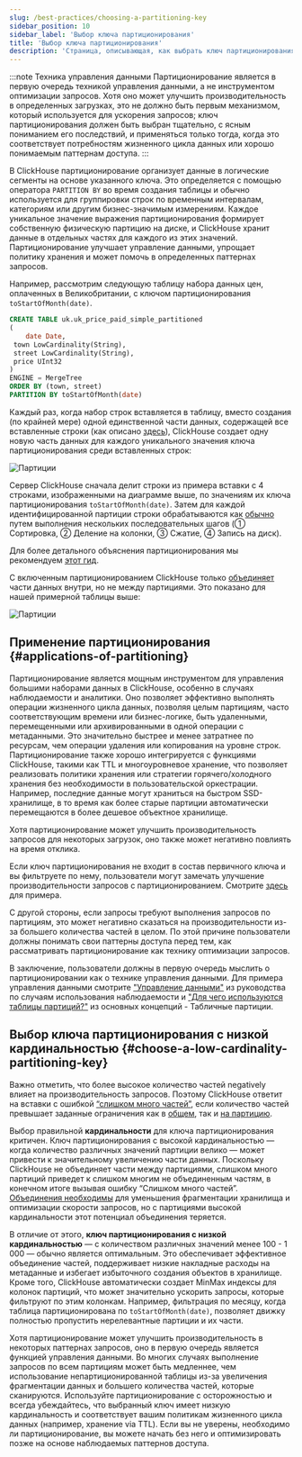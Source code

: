 ```yaml
---
slug: /best-practices/choosing-a-partitioning-key
sidebar_position: 10
sidebar_label: 'Выбор ключа партиционирования'
title: 'Выбор ключа партиционирования'
description: 'Страница, описывающая, как выбрать ключ партиционирования'
---
```



:::note Техника управления данными
Партиционирование является в первую очередь техникой управления данными, а не инструментом оптимизации запросов. Хотя оно может улучшить производительность в определенных загрузках, это не должно быть первым механизмом, который используется для ускорения запросов; ключ партиционирования должен быть выбран тщательно, с ясным пониманием его последствий, и применяться только тогда, когда это соответствует потребностям жизненного цикла данных или хорошо понимаемым паттернам доступа.
:::

В ClickHouse партиционирование организует данные в логические сегменты на основе указанного ключа. Это определяется с помощью оператора `PARTITION BY` во время создания таблицы и обычно используется для группировки строк по временным интервалам, категориям или другим бизнес-значимым измерениям. Каждое уникальное значение выражения партиционирования формирует собственную физическую партицию на диске, и ClickHouse хранит данные в отдельных частях для каждого из этих значений. Партиционирование улучшает управление данными, упрощает политику хранения и может помочь в определенных паттернах запросов.

Например, рассмотрим следующую таблицу набора данных цен, оплаченных в Великобритании, с ключом партиционирования `toStartOfMonth(date)`.

```sql
CREATE TABLE uk.uk_price_paid_simple_partitioned
(
    date Date,
 town LowCardinality(String),
 street LowCardinality(String),
 price UInt32
)
ENGINE = MergeTree
ORDER BY (town, street)
PARTITION BY toStartOfMonth(date)
```

Каждый раз, когда набор строк вставляется в таблицу, вместо создания (по крайней мере) одной единственной части данных, содержащей все вставленные строки (как описано [здесь](/parts)), ClickHouse создает одну новую часть данных для каждого уникального значения ключа партиционирования среди вставленных строк:

<Image img={partitions} size="lg" alt="Партиции" />


Сервер ClickHouse сначала делит строки из примера вставки с 4 строками, изображенными на диаграмме выше, по значениям их ключа партиционирования `toStartOfMonth(date)`. Затем для каждой идентифицированной партиции строки обрабатываются как [обычно](/parts) путем выполнения нескольких последовательных шагов (① Сортировка, ② Деление на колонки, ③ Сжатие, ④ Запись на диск).

Для более детального объяснения партиционирования мы рекомендуем [этот гид](/partitions).

С включенным партиционированием ClickHouse только [объединяет](/merges) части данных внутри, но не между партициями. Это показано для нашей примерной таблицы выше:

<Image img={merges_with_partitions} size="md" alt="Партиции" />

## Применение партиционирования {#applications-of-partitioning}

Партиционирование является мощным инструментом для управления большими наборами данных в ClickHouse, особенно в случаях наблюдаемости и аналитики. Оно позволяет эффективно выполнять операции жизненного цикла данных, позволяя целым партициям, часто соответствующим времени или бизнес-логике, быть удаленными, перемещенными или архивированными в одной операции с метаданными. Это значительно быстрее и менее затратнее по ресурсам, чем операции удаления или копирования на уровне строк. Партиционирование также хорошо интегрируется с функциями ClickHouse, такими как TTL и многоуровневое хранение, что позволяет реализовать политики хранения или стратегии горячего/холодного хранения без необходимости в пользовательской оркестрации. Например, последние данные могут храниться на быстром SSD-хранилище, в то время как более старые партиции автоматически перемещаются в более дешевое объектное хранилище.

Хотя партиционирование может улучшить производительность запросов для некоторых загрузок, оно также может негативно повлиять на время отклика.

Если ключ партиционирования не входит в состав первичного ключа и вы фильтруете по нему, пользователи могут замечать улучшение производительности запросов с партиционированием. Смотрите [здесь](/partitions#query-optimization) для примера.

С другой стороны, если запросы требуют выполнения запросов по партициям, это может негативно сказаться на производительности из-за большего количества частей в целом. По этой причине пользователи должны понимать свои паттерны доступа перед тем, как рассматривать партиционирование как технику оптимизации запросов.

В заключение, пользователи должны в первую очередь мыслить о партиционировании как о технике управления данными. Для примера управления данными смотрите ["Управление данными"](/observability/managing-data) из руководства по случаям использования наблюдаемости и ["Для чего используются таблицы партиций?"](/partitions#data-management) из основных концепций - Табличные партиции.

## Выбор ключа партиционирования с низкой кардинальностью {#choose-a-low-cardinality-partitioning-key}

Важно отметить, что более высокое количество частей negatively влияет на производительность запросов. Поэтому ClickHouse ответит на вставки с ошибкой [“слишком много частей”](/knowledgebase/exception-too-many-parts), если количество частей превышает заданные ограничения как в [общем](/operations/settings/merge-tree-settings#max_parts_in_total), так и [на партицию](/operations/settings/merge-tree-settings#parts_to_throw_insert).

Выбор правильной **кардинальности** для ключа партиционирования критичен. Ключ партиционирования с высокой кардинальностью — когда количество различных значений партиции велико — может привести к значительному увеличению части данных. Поскольку ClickHouse не объединяет части между партициями, слишком много партиций приведет к слишком многим не объединенным частям, в конечном итоге вызывая ошибку “Слишком много частей”. [Объединения необходимы](/merges) для уменьшения фрагментации хранилища и оптимизации скорости запросов, но с партициями высокой кардинальности этот потенциал объединения теряется.

В отличие от этого, **ключ партиционирования с низкой кардинальностью** — с количеством различных значений менее 100 - 1 000 — обычно является оптимальным. Это обеспечивает эффективное объединение частей, поддерживает низкие накладные расходы на метаданные и избегает избыточного создания объектов в хранилище. Кроме того, ClickHouse автоматически создает MinMax индексы для колонок партиций, что может значительно ускорить запросы, которые фильтруют по этим колонкам. Например, фильтрация по месяцу, когда таблица партиционирована по `toStartOfMonth(date)`, позволяет движку полностью пропустить нерелевантные партиции и их части.

Хотя партиционирование может улучшить производительность в некоторых паттернах запросов, оно в первую очередь является функцией управления данными. Во многих случаях выполнение запросов по всем партициям может быть медленнее, чем использование непартиционированной таблицы из-за увеличения фрагментации данных и большего количества частей, которые сканируются. Используйте партиционирование с осторожностью и всегда убеждайтесь, что выбранный ключ имеет низкую кардинальность и соответствует вашим политикам жизненного цикла данных (например, хранение via TTL). Если вы не уверены, необходимо ли партиционирование, вы можете начать без него и оптимизировать позже на основе наблюдаемых паттернов доступа.
